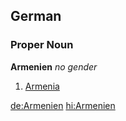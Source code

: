 ==German==
===Proper Noun===
'''Armenien''' ''no gender''
# [[Armenia]]

[[de:Armenien]]
[[hi:Armenien]]
